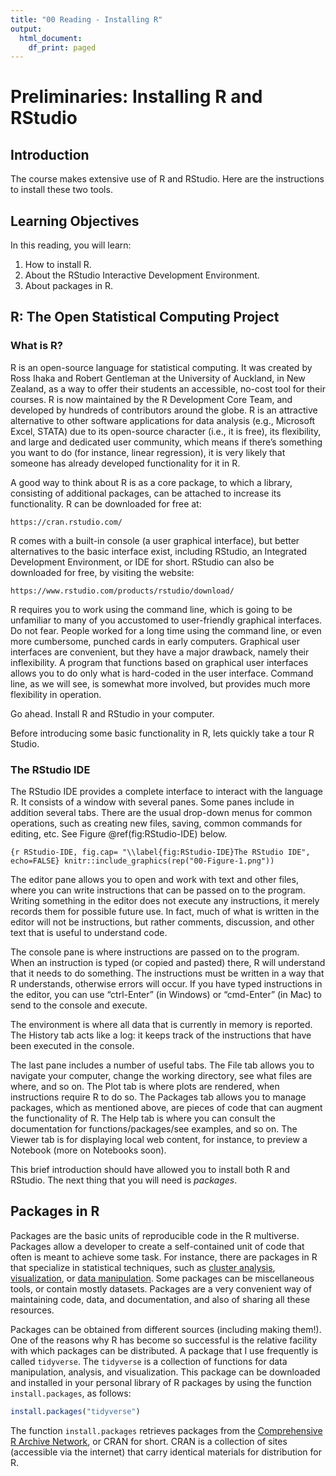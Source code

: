 ```yaml
---
title: "00 Reading - Installing R"
output:
  html_document:
    df_print: paged
---
```


# Preliminaries: Installing R and RStudio

## Introduction

The course makes extensive use of R and RStudio. Here are the instructions to install these two tools.

## Learning Objectives

In this reading, you will learn:

1. How to install R.
2. About the RStudio Interactive Development Environment.
3. About packages in R.

##	R: The Open Statistical Computing Project

### What is R?

R is an open-source language for statistical computing. It was created by Ross Ihaka and Robert Gentleman at the University of Auckland, in New Zealand, as a way to offer their students an accessible, no-cost tool for their courses. R is now maintained by the R Development Core Team, and developed by hundreds of contributors around the globe. R is an attractive alternative to other software applications for data analysis (e.g., Microsoft Excel, STATA) due to its open-source character (i.e., it is free), its flexibility, and large and dedicated user community, which means if there’s something you want to do (for instance, linear regression), it is very likely that someone has already developed functionality for it in R.

A good way to think about R is as a core package, to which a library, consisting of additional packages, can be attached to increase its functionality. R can be downloaded for free at:

```
https://cran.rstudio.com/
```

R comes with a built-in console (a user graphical interface), but better alternatives to the basic interface exist, including RStudio, an Integrated Development Environment, or IDE for short. RStudio can also be downloaded for free, by visiting the website:

```
https://www.rstudio.com/products/rstudio/download/
```

R requires you to work using the command line, which is going to be unfamiliar to many of you accustomed to user-friendly graphical interfaces. Do not fear. People worked for a long time using the command line, or even more cumbersome, punched cards in early computers. Graphical user interfaces are convenient, but they have a major drawback, namely their inflexibility. A program that functions based on graphical user interfaces allows you to do only what is hard-coded in the user interface. Command line, as we will see, is somewhat more involved, but provides much more flexibility in operation.

Go ahead. Install R and RStudio in your computer.

Before introducing some basic functionality in R, lets quickly take a tour R Studio.

###	The RStudio IDE

The RStudio IDE provides a complete interface to interact with the language R. It consists of a window with several panes. Some panes include in addition several tabs. There are the usual drop-down menus for common operations, such as creating new files, saving, common commands for editing, etc. See Figure \@ref(fig:RStudio-IDE) below.

```{r RStudio-IDE, fig.cap= "\\label{fig:RStudio-IDE}The RStudio IDE", echo=FALSE}
knitr::include_graphics(rep("00-Figure-1.png"))
```

The editor pane allows you to open and work with text and other files, where you can write instructions that can be passed on to the program. Writing something in the editor does not execute any instructions, it merely records them for possible future use. In fact, much of what is written in the editor will not be instructions, but rather comments, discussion, and other text that is useful to understand code.

The console pane is where instructions are passed on to the program. When an instruction is typed (or copied and pasted) there, R will understand that it needs to do something. The instructions must be written in a way that R understands, otherwise errors will occur. If you have typed instructions in the editor, you can use "ctrl-Enter" (in Windows) or "cmd-Enter" (in Mac) to send to the console and execute.

The environment is where all data that is currently in memory is reported. The History tab acts like a log: it keeps track of the instructions that have been executed in the console.

The last pane includes a number of useful tabs. The File tab allows you to navigate your computer, change the working directory, see what files are where, and so on. The Plot tab is where plots are rendered, when instructions require R to do so. The Packages tab allows you to manage packages, which as mentioned above, are pieces of code that can augment the functionality of R. The Help tab is where you can consult the documentation for functions/packages/see examples, and so on. The Viewer tab is for displaying local web content, for instance, to preview a Notebook (more on Notebooks soon).

This brief introduction should have allowed you to install both R and RStudio. The next thing that you will need is _packages_.

## Packages in R

Packages are the basic units of reproducible code in the R multiverse. Packages allow a developer to create a self-contained unit of code that often is meant to achieve some task. For instance, there are packages in R that specialize in statistical techniques, such as [cluster analysis](https://cran.r-project.org/web/packages/cluster/index.html), [visualization](https://cran.r-project.org/web/packages/ggplot2/index.html), or [data manipulation](https://cran.r-project.org/web/packages/dplyr/). Some packages can be miscellaneous tools, or contain mostly datasets. Packages are a very convenient way of maintaining code, data, and documentation, and also of sharing all these resources.

Packages can be obtained from different sources (including making them!). One of the reasons why R has become so successful is the relative facility with which packages can be distributed. A package that I use frequently is called `tidyverse`. The `tidyverse` is a collection of functions for data manipulation, analysis, and visualization. This package can be downloaded and installed in your personal library of R packages by using the function `install.packages`, as follows:
```r
install.packages("tidyverse")
```

The function `install.packages` retrieves packages from the [Comprehensive R Archive Network](https://cran.r-project.org/), or CRAN for short. CRAN is a collection of sites (accessible via the internet) that carry identical materials for distribution for R.